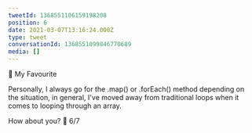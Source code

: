 ```yaml
---
tweetId: 1368551106159198208
position: 6
date: 2021-03-07T13:16:24.000Z
type: tweet
conversationId: 1368551099846770689
media: []
---
```

👤 My Favourite

Personally, I always go for the .map() or .forEach() method depending on the situation, in general, I've moved away from traditional loops when it comes to looping through an array.

How about you? 💬 6/7
